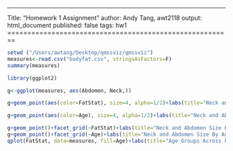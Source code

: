 ---
Title: "Homework 1 Assignment"
author: Andy Tang, awt2118
output: html_document
published: false
tags: hw1
========================================================

```r
setwd ("/Users/awtang/Desktop/qmssviz/qmssviz")
measures<-read.csv("bodyfat.csv", stringsAsFactors=F)
summary(measures)
```

```r
library(ggplot2)
```

```r
g<-ggplot(measures, aes(Abdomen, Neck,))

g+geom_point(aes(color=FatStat), size=4, alpha=1/2)+labs(title="Neck and Abdomen Size by Fat Status")+labs(x=("Abdomen size in inches"), y="Neck size in inches")
```

```r
g+geom_point(aes(color=Age), size=4, alpha=1/2)+labs(title="Neck and Abdomen Size by Age Groups")+labs(x=("Abdomen size in inches"), y="Neck size in inches")
```

```r
g+geom_point()+facet_grid(~FatStat)+labs(title="Neck and Abdomen Size By Fat Status")+labs(x=("Abdomen size in inches"), y="Neck size in inches")
g+geom_point()+facet_grid(~Age)+labs(title="Neck and Abdomen Size By Age Groups")+labs(x=("Abdomen size in inches"), y="Neck size in inches")
qplot(FatStat, data=measures, fill=Age)+labs(title="Age Groups Across Fat Status Groups")+labs(x=("Fat Status"), y="Count")
```
